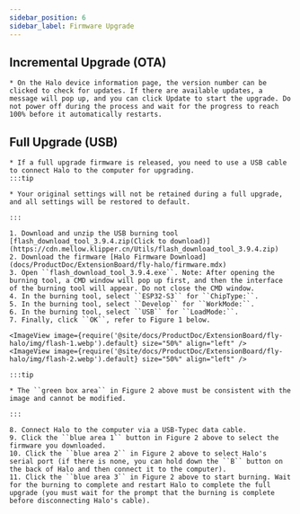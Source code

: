 ```yaml
---
sidebar_position: 6
sidebar_label: Firmware Upgrade
---
```





## Incremental Upgrade (OTA)

    * On the Halo device information page, the version number can be clicked to check for updates. If there are available updates, a message will pop up, and you can click Update to start the upgrade. Do not power off during the process and wait for the progress to reach 100% before it automatically restarts.


## Full Upgrade (USB)

    * If a full upgrade firmware is released, you need to use a USB cable to connect Halo to the computer for upgrading.
    :::tip

    * Your original settings will not be retained during a full upgrade, and all settings will be restored to default.

    :::

    1. Download and unzip the USB burning tool [flash_download_tool_3.9.4.zip(Click to download)](https://cdn.mellow.klipper.cn/Utils/flash_download_tool_3.9.4.zip)
    2. Download the firmware [Halo Firmware Download](docs/ProductDoc/ExtensionBoard/fly-halo/firmware.mdx)
    3. Open ``flash_download_tool_3.9.4.exe``. Note: After opening the burning tool, a CMD window will pop up first, and then the interface of the burning tool will appear. Do not close the CMD window.
    4. In the burning tool, select ``ESP32-S3`` for ``ChipType:``.
    5. In the burning tool, select ``Develop`` for ``WorkMode:``.
    6. In the burning tool, select ``USB`` for ``LoadMode:``.
    7. Finally, click ``OK``, refer to Figure 1 below.

    <ImageView image={require('@site/docs/ProductDoc/ExtensionBoard/fly-halo/img/flash-1.webp').default} size="50%" align="left" />
    <ImageView image={require('@site/docs/ProductDoc/ExtensionBoard/fly-halo/img/flash-2.webp').default} size="50%" align="left" />

    :::tip

    * The ``green box area`` in Figure 2 above must be consistent with the image and cannot be modified.

    :::

    8. Connect Halo to the computer via a USB-Typec data cable.
    9. Click the ``blue area 1`` button in Figure 2 above to select the firmware you downloaded.
    10. Click the ``blue area 2`` in Figure 2 above to select Halo's serial port (if there is none, you can hold down the ``B`` button on the back of Halo and then connect it to the computer).
    11. Click the ``blue area 3`` in Figure 2 above to start burning. Wait for the burning to complete and restart Halo to complete the full upgrade (you must wait for the prompt that the burning is complete before disconnecting Halo's cable).

